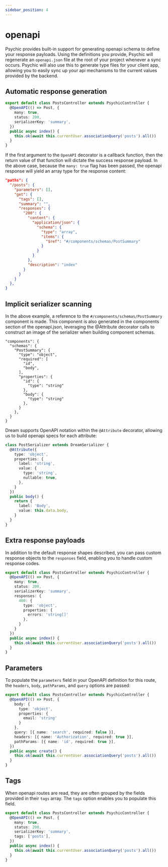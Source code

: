 ```yaml
---
sidebar_position: 4
---
```


# openapi

Psychic provides built-in support for generating openapi schema to define your response payloads. Using the definitions you provide, Psychic will regenerate an `openapi.json` file at the root of your project whenever a sync occurs. Psychic will also use this to generate type files for your client app, allowing you to easily sync up your api mechanisms to the current values provided by the backend.

## Automatic response generation

```ts
export default class PostsController extends PsychicController {
  @OpenAPI(() => Post, {
    many: true,
    status: 200,
    serializerKey: 'summary',
  })
  public async index() {
    this.ok(await this.currentUser.associationQuery('posts').all())
  }
}
```

If the first argument to the `OpenAPI` decorator is a callback function, then the return value of that function will dictate the success response payload. In the above case, because the `many: true` flag has been passed, the openapi response will yield an array type for the response content:

```json
"paths": {
  "/posts": {
    "parameters": [],
    "get": {
      "tags": [],
      "summary": "",
      "responses": {
        "200": {
          "content": {
            "application/json": {
              "schema": {
                "type": "array",
                "items": {
                  "$ref": "#/components/schemas/PostSummary"
                }
              }
            }
          },
          "description": "index"
        }
      }
    }
  },
}
```

## Implicit serializer scanning

In the above example, a reference to the `#/components/schemas/PostSummary` component is made. This component is also generated in the components section of the openapi.json, leveraging the @Attribute decorator calls to construct an image of the serializer when building component schemas.

```
"components": {
  "schemas": {
    "PostSummary": {
      "type": "object",
      "required": [
        "id",
        "body",
      ],
      "properties": {
        "id": {
          "type": "string"
        },
        "body": {
          "type": "string"
        },
      }
    },
  }
}
```

Dream supports OpenAPI notation within the `@Attribute` decorator, allowing us to build openapi specs for each attribute:

```ts
class PostSerializer extends DreamSerializer {
  @Attribute({
    type: 'object',
    properties: {
      label: 'string',
      value: {
        type: 'string',
        nullable: true,
      },
    }
  })
  public body() {
    return {
      label: 'Body',
      value: this.data.body,
    }
  }
}
```

## Extra response payloads

In addition to the default response shapes described, you can pass custom response objects to the `responses` field, enabling you to handle custom response codes.

```ts
export default class PostsController extends PsychicController {
  @OpenAPI(() => Post, {
    many: true,
    status: 200,
    serializerKey: 'summary',
    responses: {
      400: {
        type: 'object',
        properties: {
          errors: 'string[]'
        },
      }
    }
  })
  public async index() {
    this.ok(await this.currentUser.associationQuery('posts').all())
  }
}
```

## Parameters

To populate the `parameters` field in your OpenAPI definition for this route, the `headers`, `body`, `pathParams`, and `query` options are passed:

```ts
export default class PostsController extends PsychicController {
  @OpenAPI(() => Post, {
    body: {
      type: 'object',
      properties: {
        email: 'string'
      }
    },
    query: [{ name: 'search', required: false }],
    headers: [{ name: 'Authorization', required: true }],
    pathParams: [{ name: 'id', required: true }],
  })
  public async create() {
    this.ok(await this.currentUser.associationQuery('posts').all())
  }
}
```

## Tags

When openapi routes are read, they are often grouped by the fields provided in their `tags` array. The `tags` option enables you to populate this field.

```ts
export default class PostsController extends PsychicController {
  @OpenAPI(() => Post, {
    many: true,
    status: 200,
    serializerKey: 'summary',
    tags: ['posts'],
  })
  public async index() {
    this.ok(await this.currentUser.associationQuery('posts').all())
  }
}
```


